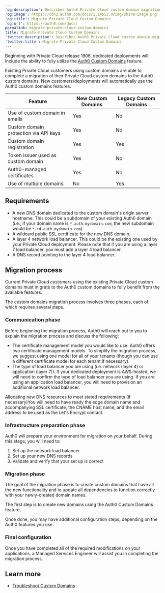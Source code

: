---
'og:description': Describes Auth0 Private Cloud custom domain migration.
'og:image': https://cdn2.auth0.com/docs/1.14553.0/img/share-image.png
'og:title': Migrate Private Cloud Custom Domains
'og:url': https://auth0.com/docs/
permalink: migrate-private-cloud-custom-domains
title: Migrate Private Cloud Custom Domains
'twitter:description': Describes Auth0 Private Cloud custom domain migration.
'twitter:title': Migrate Private Cloud Custom Domains
---
Beginning with Private Cloud release 1906, dedicated deployments will include the ability to fully utilize the [Auth0 Custom Domains](/docs/customize/custom-domains) feature.

Existing Private Cloud customers using <Tooltip tip="Custom Domain: Third-party domain with a specialized, or vanity, name." cta="View Glossary" href="/docs/glossary?term=custom+domains">custom domains</Tooltip> are able to complete a migration of their Private Cloud custom domains to the Auth0 custom domains. New customers/deployments will automatically use the Auth0 custom domains features.

<table class="table"><thead>
<tr>
<th>Feature</th>
<th>New Custom Domains</th>
<th>Legacy Custom Domains</th>
</tr>
</thead>
<tbody>
<tr>
<td>Use of custom domain in emails</td>
<td>Yes</td>
<td>No</td>
</tr>
<tr>
<td>Custom domain protection via API keys</td>
<td>Yes</td>
<td>No</td>
</tr>
<tr>
<td>Custom domain registration</td>
<td>Yes</td>
<td>Yes</td>
</tr>
<tr>
<td>Token issuer used as custom domain</td>
<td>Yes</td>
<td>No</td>
</tr>
<tr>
<td>Auth0-managed certificates</td>
<td>Yes</td>
<td>No</td>
</tr>
<tr>
<td>Use of multiple domains</td>
<td>No</td>
<td>Yes</td>
</tr>
</tbody>
</table>

## Requirements

* A new DNS domain dedicated to the custom domain's origin server hostname. This could be a subdomain of your existing Auth0 domain (i.e., if your domain name is `*.auth.mydomain.com`, the new subdomain would be `*.cd.auth.mydomain.com`).
* A wildcard public SSL certificate for the new DNS domain.
* A layer 4 network load balancer. This could be the existing one used by your Private Cloud deployment. Please note that if you are using a layer 7 load balancer, you must add a layer 4 load balancer.
* A DNS record pointing to the layer 4 load balancer.

## Migration process

Current Private Cloud customers using the existing Private Cloud custom domains must migrate to the Auth0 custom domains to fully benefit from the available features.

The custom domains migration process involves three phases, each of which requires several steps.

### Communication phase

Before beginning the migration process, Auth0 will reach out to you to explain the migration process and discuss the following:

* The certificate management model you would like to use:
  Auth0 offers two certificate management models. To simplify the migration process, we suggest using one model for all of your tenants (though you can use a different certificate model for each tenant if necessary).
* The type of load balancer you are using (i.e. network (layer 4) or application (layer 7)). If your dedicated deployment is AWS-hosted, we will need to confirm the type of load balancer you are using. If you are using an application load balancer, you will need to provision an additional network load balancer.

Allocating new DNS resources to meet stated requirements (if necessary)You will need to have ready the edge domain name and accompanying SSL certificate, the CNAME host name, and the email address to be used as the Let's Encrypt contact.

### Infrastructure preparation phase

Auth0 will prepare your environment for migration on your behalf. During this stage, you will need to:

1. Set up the network load balancer
2. Set up your new DNS records
3. Validate and verify that your set up is correct

### Migration phase

The goal of the migration phase is to create custom domains that have all the new functionality and to update all dependencies to function correctly with your newly-created domain names.

The first step is to create new domains using the Auth0 Custom Domains feature.

Once done, you may have additional configuration steps, depending on the Auth0 features you use.

### Final configuration

Once you have completed all of the required modifications on your applications, a Managed Services Engineer will assist you in completing the migration process.

## Learn more

* [Troubleshoot Custom Domains](/docs/troubleshoot/integration-extensibility-issues/troubleshoot-custom-domains)